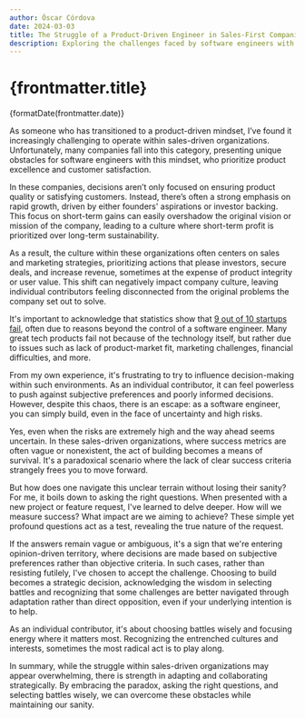 ```yaml
---
author: Óscar Córdova
date: 2024-03-03
title: The Struggle of a Product-Driven Engineer in Sales-First Companies
description: Exploring the challenges faced by software engineers with a product-driven mindset in sales-first companies.
---
```



<h1 className="font-medium text-base mb-1">{frontmatter.title}</h1>
<time
  dateTime={frontmatter.date}
  className="mt-1 text-sm text-muted-foreground"
>
  <span>{formatDate(frontmatter.date)}</span>
</time>

As someone who has transitioned to a product-driven mindset, I’ve found it increasingly challenging to operate within sales-driven organizations. Unfortunately, many companies fall into this category, presenting unique obstacles for software engineers with this mindset, who prioritize product excellence and customer satisfaction.

In these companies, decisions aren’t only focused on ensuring product quality or satisfying customers. Instead, there’s often a strong emphasis on rapid growth, driven by either founders' aspirations or investor backing. This focus on short-term gains can easily overshadow the original vision or mission of the company, leading to a culture where short-term profit is prioritized over long-term sustainability.

As a result, the culture within these organizations often centers on sales and marketing strategies, prioritizing actions that please investors, secure deals, and increase revenue, sometimes at the expense of product integrity or user value. This shift can negatively impact company culture, leaving individual contributors feeling disconnected from the original problems the company set out to solve.

It's important to acknowledge that statistics show that [9 out of 10 startups fail](https://www.failory.com/blog/startup-failure-rate), often due to reasons beyond the control of a software engineer. Many great tech products fail not because of the technology itself, but rather due to issues such as lack of product-market fit, marketing challenges, financial difficulties, and more.

From my own experience, it's frustrating to try to influence decision-making within such environments. As an individual contributor, it can feel powerless to push against subjective preferences and poorly informed decisions. However, despite this chaos, there is an escape: as a software engineer, you can simply build, even in the face of uncertainty and high risks.

Yes, even when the risks are extremely high and the way ahead seems uncertain. In these sales-driven organizations, where success metrics are often vague or nonexistent, the act of building becomes a means of survival. It's a paradoxical scenario where the lack of clear success criteria strangely frees you to move forward.

But how does one navigate this unclear terrain without losing their sanity? For me, it boils down to asking the right questions. When presented with a new project or feature request, I've learned to delve deeper. How will we measure success? What impact are we aiming to achieve? These simple yet profound questions act as a test, revealing the true nature of the request.

If the answers remain vague or ambiguous, it's a sign that we're entering opinion-driven territory, where decisions are made based on subjective preferences rather than objective criteria. In such cases, rather than resisting futilely, I've chosen to accept the challenge. Choosing to build becomes a strategic decision, acknowledging the wisdom in selecting battles and recognizing that some challenges are better navigated through adaptation rather than direct opposition, even if your underlying intention is to help.

As an individual contributor, it's about choosing battles wisely and focusing energy where it matters most. Recognizing the entrenched cultures and interests, sometimes the most radical act is to play along.

In summary, while the struggle within sales-driven organizations may appear overwhelming, there is strength in adapting and collaborating strategically. By embracing the paradox, asking the right questions, and selecting battles wisely, we can overcome these obstacles while maintaining our sanity.
